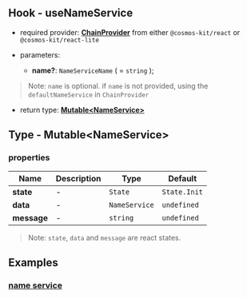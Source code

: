 ## Hook - useNameService

- required provider: [**ChainProvider**](/provider/chain-provider) from either `@cosmos-kit/react` or `@cosmos-kit/react-lite`

- parameters:
    - **name?**: `NameServiceName` ( = `string` );

> Note: `name` is optional. if `name` is not provided, using the `defaultNameService` in `ChainProvider`

- return type: [**Mutable\<NameService>**](#type---mutablenameservice)

## Type - Mutable\<NameService>

### properties

| Name      | Description | Type | Default |
| ----------- | ----------- | -- | -- |
| **state**      |    -    | `State` | `State.Init` |
| **data**   | - | `NameService` | `undefined` |
| **message**   |  -  | `string` | `undefined` |

> Note: `state`, `data` and `message` are react states.

## Examples

### [name service](https://github.com/hyperweb-io/cosmos-kit/blob/main/packages/example/pages/ns2.tsx)